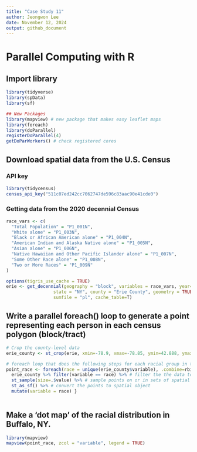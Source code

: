 ```yaml
---
title: "Case Study 11"
author: Jeongwon Lee
date: November 12, 2024
output: github_document
---
```


# Parallel Computing with R
## Import library
```r
library(tidyverse)
library(spData)
library(sf)

## New Packages
library(mapview) # new package that makes easy leaflet maps
library(foreach)
library(doParallel)
registerDoParallel(4)
getDoParWorkers() # check registered cores
```
## Download spatial data from the U.S. Census
### API key
```r
library(tidycensus)
census_api_key("511c07ed242cc7062747de596c83aac90e41cde0")
```
### Getting data from the 2020 decennial Census
```r
race_vars <- c(
  "Total Population" = "P1_001N",
  "White alone" = "P1_003N",
  "Black or African American alone" = "P1_004N",
  "American Indian and Alaska Native alone" = "P1_005N",
  "Asian alone" = "P1_006N",
  "Native Hawaiian and Other Pacific Islander alone" = "P1_007N",
  "Some Other Race alone" = "P1_008N",
  "Two or More Races" = "P1_009N"
)

options(tigris_use_cache = TRUE)
erie <- get_decennial(geography = "block", variables = race_vars, year=2020,
                  state = "NY", county = "Erie County", geometry = TRUE,
                  sumfile = "pl", cache_table=T) 

```
## Write a parallel foreach() loop to generate a point representing each person in each census polygon (block/tract)
```r
# Crop the county-level data
erie_county <- st_crop(erie, xmin=-78.9, xmax=-78.85, ymin=42.888, ymax=42.92)

# foreach loop that does the following steps for each racial group in the variable column of the erie dataset
point_race <- foreach(race = unique(erie_county$variable), .combine=rbind) %dopar% {
  erie_county %>% filter(variable == race) %>% # filter the the data to include only one race at time 
  st_sample(size=.$value) %>% # sample points on or in sets of spatial features
  st_as_sf() %>% # convert the points to spatial object
  mutate(variable = race) }
  
```

## Make a ‘dot map’ of the racial distribution in Buffalo, NY.
```r
library(mapview)
mapview(point_race, zcol = "variable", legend = TRUE)
```
